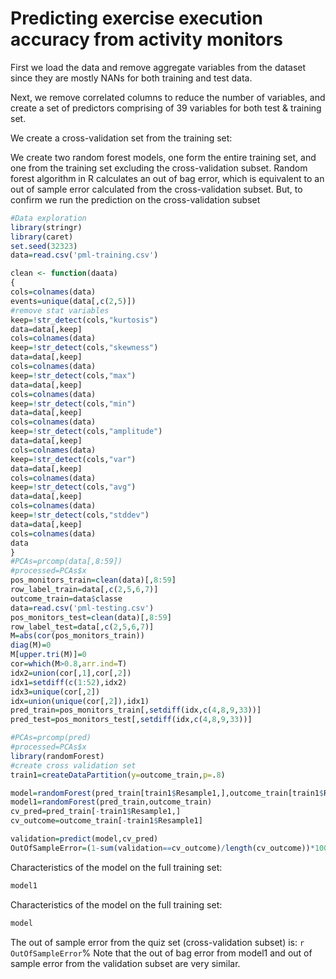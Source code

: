 Predicting exercise execution accuracy from activity monitors
========================================================

First we load the data and remove aggregate variables from the dataset since they are mostly NANs for both training and test data.

Next, we remove correlated columns to reduce the number of variables, and create a set of predictors comprising of 39 variables for both test & training set.


We create a cross-validation set from the training set:

We create two random forest models, one form the entire training set, and one from the training set excluding the cross-validation subset. Random forest algorithm in R calculates an out of bag error, which is equivalent to an out of sample error calculated from the cross-validation subset. But, to confirm we run the prediction on the cross-validation subset


```r
#Data exploration
library(stringr)
library(caret)
set.seed(32323)
data=read.csv('pml-training.csv')

clean <- function(daata)
{
cols=colnames(data)
events=unique(data[,c(2,5)])
#remove stat variables
keep=!str_detect(cols,"kurtosis")
data=data[,keep]
cols=colnames(data)
keep=!str_detect(cols,"skewness")
data=data[,keep]
cols=colnames(data)
keep=!str_detect(cols,"max")
data=data[,keep]
cols=colnames(data)
keep=!str_detect(cols,"min")
data=data[,keep]
cols=colnames(data)
keep=!str_detect(cols,"amplitude")
data=data[,keep]
cols=colnames(data)
keep=!str_detect(cols,"var")
data=data[,keep]
cols=colnames(data)
keep=!str_detect(cols,"avg")
data=data[,keep]
cols=colnames(data)
keep=!str_detect(cols,"stddev")
data=data[,keep]
cols=colnames(data)
data
}
#PCAs=prcomp(data[,8:59])
#processed=PCAs$x
pos_monitors_train=clean(data)[,8:59]
row_label_train=data[,c(2,5,6,7)]
outcome_train=data$classe
data=read.csv('pml-testing.csv')
pos_monitors_test=clean(data)[,8:59]
row_label_test=data[,c(2,5,6,7)]
M=abs(cor(pos_monitors_train))
diag(M)=0
M[upper.tri(M)]=0
cor=which(M>0.8,arr.ind=T)
idx2=union(cor[,1],cor[,2])
idx1=setdiff(c(1:52),idx2)
idx3=unique(cor[,2])
idx=union(unique(cor[,2]),idx1)
pred_train=pos_monitors_train[,setdiff(idx,c(4,8,9,33))]
pred_test=pos_monitors_test[,setdiff(idx,c(4,8,9,33))]

#PCAs=prcomp(pred)
#processed=PCAs$x
library(randomForest)
#create cross validation set
train1=createDataPartition(y=outcome_train,p=.8)

model=randomForest(pred_train[train1$Resample1,],outcome_train[train1$Resample1])
model1=randomForest(pred_train,outcome_train)
cv_pred=pred_train[-train1$Resample1,]
cv_outcome=outcome_train[-train1$Resample1]

validation=predict(model,cv_pred)
OutOfSampleError=(1-sum(validation==cv_outcome)/length(cv_outcome))*100
```

Characteristics of the model on the full training set:
```r
model1
```

Characteristics of the model on the full training set:
```r
model
```

The out of sample error from the quiz set (cross-validation subset) is: `r OutOfSampleError`%
Note that the out of bag error from model1 and out of sample error from the validation subset are very similar.
